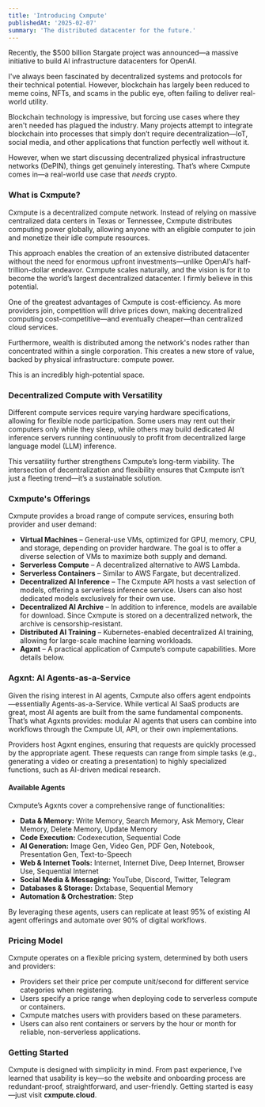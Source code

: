 ```yaml
---
title: 'Introducing Cxmpute'
publishedAt: '2025-02-07'
summary: 'The distributed datacenter for the future.'
---
```


Recently, the $500 billion Stargate project was announced—a massive initiative to build AI infrastructure datacenters for OpenAI.

I've always been fascinated by decentralized systems and protocols for their technical potential. However, blockchain has largely been reduced to meme coins, NFTs, and scams in the public eye, often failing to deliver real-world utility.

Blockchain technology is impressive, but forcing use cases where they aren't needed has plagued the industry. Many projects attempt to integrate blockchain into processes that simply don’t require decentralization—IoT, social media, and other applications that function perfectly well without it.

However, when we start discussing decentralized physical infrastructure networks (DePIN), things get genuinely interesting. That’s where Cxmpute comes in—a real-world use case that *needs* crypto.

### What is Cxmpute?
Cxmpute is a decentralized compute network. Instead of relying on massive centralized data centers in Texas or Tennessee, Cxmpute distributes computing power globally, allowing anyone with an eligible computer to join and monetize their idle compute resources.

This approach enables the creation of an extensive distributed datacenter without the need for enormous upfront investments—unlike OpenAI’s half-trillion-dollar endeavor. Cxmpute scales naturally, and the vision is for it to become the world’s largest decentralized datacenter. I firmly believe in this potential.

One of the greatest advantages of Cxmpute is cost-efficiency. As more providers join, competition will drive prices down, making decentralized computing cost-competitive—and eventually cheaper—than centralized cloud services.

Furthermore, wealth is distributed among the network's nodes rather than concentrated within a single corporation. This creates a new store of value, backed by physical infrastructure: compute power.

This is an incredibly high-potential space.

### Decentralized Compute with Versatility
Different compute services require varying hardware specifications, allowing for flexible node participation. Some users may rent out their computers only while they sleep, while others may build dedicated AI inference servers running continuously to profit from decentralized large language model (LLM) inference.

This versatility further strengthens Cxmpute’s long-term viability. The intersection of decentralization and flexibility ensures that Cxmpute isn’t just a fleeting trend—it’s a sustainable solution.

### Cxmpute's Offerings
Cxmpute provides a broad range of compute services, ensuring both provider and user demand:

- **Virtual Machines** – General-use VMs, optimized for GPU, memory, CPU, and storage, depending on provider hardware. The goal is to offer a diverse selection of VMs to maximize both supply and demand.
- **Serverless Compute** – A decentralized alternative to AWS Lambda.
- **Serverless Containers** – Similar to AWS Fargate, but decentralized.
- **Decentralized AI Inference** – The Cxmpute API hosts a vast selection of models, offering a serverless inference service. Users can also host dedicated models exclusively for their own use.
- **Decentralized AI Archive** – In addition to inference, models are available for download. Since Cxmpute is stored on a decentralized network, the archive is censorship-resistant.
- **Distributed AI Training** – Kubernetes-enabled decentralized AI training, allowing for large-scale machine learning workloads.
- **Agxnt** – A practical application of Cxmpute’s compute capabilities. More details below.

### Agxnt: AI Agents-as-a-Service
Given the rising interest in AI agents, Cxmpute also offers agent endpoints—essentially Agents-as-a-Service. While vertical AI SaaS products are great, most AI agents are built from the same fundamental components. That’s what Agxnts provides: modular AI agents that users can combine into workflows through the Cxmpute UI, API, or their own implementations.

Providers host Agxnt engines, ensuring that requests are quickly processed by the appropriate agent. These requests can range from simple tasks (e.g., generating a video or creating a presentation) to highly specialized functions, such as AI-driven medical research.

#### Available Agents
Cxmpute’s Agxnts cover a comprehensive range of functionalities:

- **Data & Memory:** Write Memory, Search Memory, Ask Memory, Clear Memory, Delete Memory, Update Memory
- **Code Execution:** Codexecution, Sequential Code
- **AI Generation:** Image Gen, Video Gen, PDF Gen, Notebook, Presentation Gen, Text-to-Speech
- **Web & Internet Tools:** Internet, Internet Dive, Deep Internet, Browser Use, Sequential Internet
- **Social Media & Messaging:** YouTube, Discord, Twitter, Telegram
- **Databases & Storage:** Dxtabase, Sequential Memory
- **Automation & Orchestration:** Step

By leveraging these agents, users can replicate at least 95% of existing AI agent offerings and automate over 90% of digital workflows.

### Pricing Model
Cxmpute operates on a flexible pricing system, determined by both users and providers:

- Providers set their price per compute unit/second for different service categories when registering.
- Users specify a price range when deploying code to serverless compute or containers.
- Cxmpute matches users with providers based on these parameters.
- Users can also rent containers or servers by the hour or month for reliable, non-serverless applications.

### Getting Started
Cxmpute is designed with simplicity in mind. From past experience, I’ve learned that usability is key—so the website and onboarding process are redundant-proof, straightforward, and user-friendly. Getting started is easy—just visit **cxmpute.cloud**.
